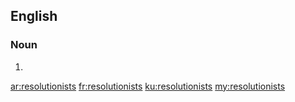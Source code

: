==English==

===Noun===
{{head|en|noun plural form}}

# {{plural of|resolutionist|lang=en}}

[[ar:resolutionists]]
[[fr:resolutionists]]
[[ku:resolutionists]]
[[my:resolutionists]]